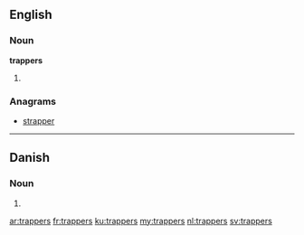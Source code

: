 ==English==

===Noun===
'''trappers'''

# {{plural of|trapper}}

===Anagrams===
* [[strapper#English|strapper]]

----

==Danish==

===Noun===
{{head|da|noun form|g=c}}

# {{form of|genitive plural indefinite|trappe|lang=da}}

[[ar:trappers]]
[[fr:trappers]]
[[ku:trappers]]
[[my:trappers]]
[[nl:trappers]]
[[sv:trappers]]